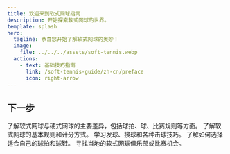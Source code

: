 ```yaml
---
title: 欢迎来到软式网球指南
description: 开始探索软式网球的世界。
template: splash
hero:
  tagline: 恭喜您开始了解软式网球的奥妙！
  image:
    file: ../../../assets/soft-tennis.webp
  actions:
    - text: 基础技巧指南
      link: /soft-tennis-guide/zh-cn/preface
      icon: right-arrow
---
```



## 下一步

<CardGrid stagger>
	<a href="/soft-tennis-guide/introduction/soft-vs-hard-tennis/" style="text-decoration: none; color: inherit;">
		<Card 
			title="什么是软式网球？" 
			icon="open-book" 
			href="/soft-tennis-guide/introduction/soft-vs-hard-tennis/"
		>
			了解软式网球与硬式网球的主要差异，包括球拍、球、比赛规则等方面。
		</Card>
	</a>
	<a href="/soft-tennis-guide/basics/rules" style="text-decoration: none; color: inherit;">
		<Card title="学习基本规则" icon="open-book">
			了解软式网球的基本规则和计分方式。
		</Card>
	</a>
	<a href="/soft-tennis-guide/basics/scores" style="text-decoration: none; color: inherit;">
		<Card title="掌握基础技巧" icon="pencil">
			学习发球、接球和各种击球技巧。
		</Card>
	</a>
	<a href="/soft-tennis-guide/appendix/recommended-resources" style="text-decoration: none; color: inherit;">
		<Card title="选择合适装备" icon="setting">
			了解如何选择适合自己的球拍和球鞋。
		</Card>
	</a>
	<a href="/soft-tennis-guide/appendix/recommended-resources" style="text-decoration: none; color: inherit;">
		<Card title="参与比赛" icon="add-document">
			寻找当地的软式网球俱乐部或比赛机会。
		</Card>
	</a>
</CardGrid>
